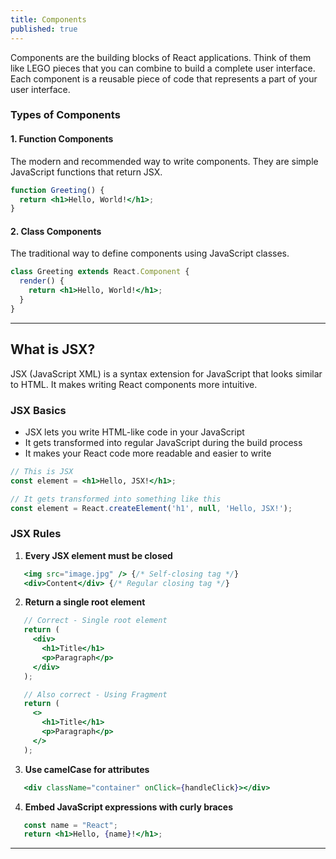 ```yaml
---
title: Components
published: true
---
```



Components are the building blocks of React applications. Think of them like LEGO pieces that you can combine to build a complete user interface. Each component is a reusable piece of code that represents a part of your user interface.

### Types of Components

#### 1. Function Components

The modern and recommended way to write components. They are simple JavaScript functions that return JSX.

```jsx
function Greeting() {
  return <h1>Hello, World!</h1>;
}
```

#### 2. Class Components

The traditional way to define components using JavaScript classes.

```jsx
class Greeting extends React.Component {
  render() {
    return <h1>Hello, World!</h1>;
  }
}
```

---

## What is JSX?

JSX (JavaScript XML) is a syntax extension for JavaScript that looks similar to HTML. It makes writing React components more intuitive.

### JSX Basics

- JSX lets you write HTML-like code in your JavaScript
- It gets transformed into regular JavaScript during the build process
- It makes your React code more readable and easier to write

```jsx
// This is JSX
const element = <h1>Hello, JSX!</h1>;

// It gets transformed into something like this
const element = React.createElement('h1', null, 'Hello, JSX!');
```

### JSX Rules

1. **Every JSX element must be closed**
```jsx
   <img src="image.jpg" /> {/* Self-closing tag */}
   <div>Content</div> {/* Regular closing tag */}
```

2. **Return a single root element**
```jsx
   // Correct - Single root element
   return (
     <div>
       <h1>Title</h1>
       <p>Paragraph</p>
     </div>
   );

   // Also correct - Using Fragment
   return (
     <>
       <h1>Title</h1>
       <p>Paragraph</p>
     </>
   );
```

3. **Use camelCase for attributes**

```jsx
   <div className="container" onClick={handleClick}></div>
```

4. **Embed JavaScript expressions with curly braces**

```jsx
   const name = "React";
   return <h1>Hello, {name}!</h1>;
```

---

